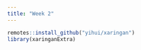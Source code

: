 ```yaml
---
title: "Week 2"
---
```


```r
remotes::install_github("yihui/xaringan")
library(xaringanExtra)
```
